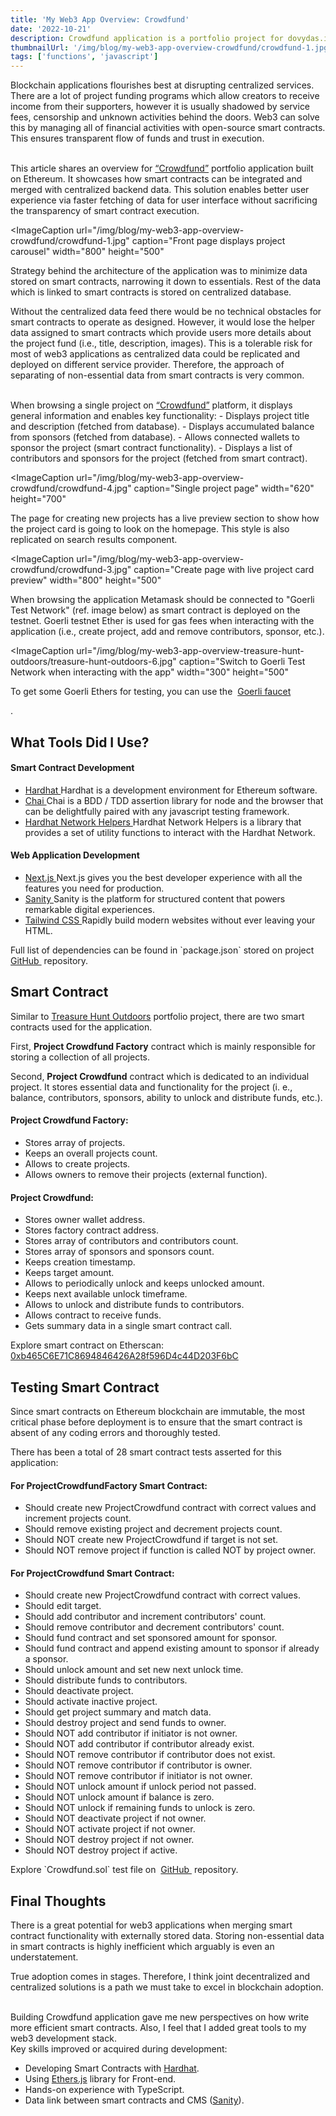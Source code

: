 ```yaml
---
title: 'My Web3 App Overview: Crowdfund'
date: '2022-10-21'
description: Crowdfund application is a portfolio project for dovydas.io. It's built with Solidity and deployed on Ethereum Test Network Goerli.
thumbnailUrl: '/img/blog/my-web3-app-overview-crowdfund/crowdfund-1.jpg'
tags: ['functions', 'javascript']
---
```


Blockchain applications flourishes best at disrupting centralized services. 
There are a lot of project funding programs which allow creators to receive income from their supporters, 
however it is usually shadowed by service fees, censorship and unknown activities behind the doors. 
Web3 can solve this by managing all of financial activities with open-source smart contracts. 
This ensures transparent flow of funds and trust in execution.

<br />
This article shares an overview for 
<a href="https://crowdfund.dovydas.io" target="_blank">“Crowdfund”</a> portfolio application built on Ethereum.
It showcases how smart contracts can be integrated and merged with centralized backend data.
This solution enables better user experience via faster fetching of data for user interface without sacrificing the transparency of smart contract execution.

<ImageCaption
  url="/img/blog/my-web3-app-overview-crowdfund/crowdfund-1.jpg"
  caption="Front page displays project carousel"
  width="800"
  height="500"
></ImageCaption>

Strategy behind the architecture of the application was to minimize data stored on smart contracts, narrowing it down to essentials. 
Rest of the data which is linked to smart contracts is stored on centralized database. 

Without the centralized data feed there would be no technical obstacles for smart contracts to operate as designed. 
However, it would lose the helper data assigned to smart contracts which provide users more details about the project fund (i.e., title, description, images). 
This is a tolerable risk for most of web3 applications as centralized data could be replicated and deployed on different service provider. 
Therefore, the approach of separating of non-essential data from smart contracts is very common.

<br />
When browsing a single project on <a href="https://crowdfund.dovydas.io" target="_blank">“Crowdfund”</a> platform, it displays general information and enables key functionality:
- Displays project title and description (fetched from database).
- Displays accumulated balance from sponsors (fetched from database).
- Allows connected wallets to sponsor the project (smart contract functionality).
- Displays a list of contributors and sponsors for the project (fetched from smart contract).

<ImageCaption
  url="/img/blog/my-web3-app-overview-crowdfund/crowdfund-4.jpg"
  caption="Single project page"
  width="620"
  height="700"
></ImageCaption>

The page for creating new projects has a live preview section to show how the project card is going to look on the homepage. 
This style is also replicated on search results component.

<ImageCaption
  url="/img/blog/my-web3-app-overview-crowdfund/crowdfund-3.jpg"
  caption="Create page with live project card preview"
  width="800"
  height="500"
></ImageCaption>

When browsing the application Metamask should be connected to "Goerli Test Network" (ref. image below) as smart contract is deployed on the testnet.
Goerli testnet Ether is used for gas fees when interacting with the application (i.e., create project, add and remove contributors, sponsor, etc.).

<ImageCaption
  url="/img/blog/my-web3-app-overview-treasure-hunt-outdoors/treasure-hunt-outdoors-6.jpg"
  caption="Switch to Goerli Test Network when interacting with the app"
  width="300"
  height="500"
></ImageCaption>

<InformationalText>
  To get some Goerli Ethers for testing, you can use the&nbsp;
  <a href="https://goerli-faucet.pk910.de" target="_blank">
    Goerli faucet
  </a>
  <p>.</p>
</InformationalText>

## What Tools Did I Use?

#### Smart Contract Development

- <a href="https://hardhat.org" target="_blank">
    Hardhat
  </a>
  Hardhat is a development environment for Ethereum software.

- <a href="https://docs.openzeppelin.com/test-helpers" target="_blank">
    Chai
  </a>
  Chai is a BDD / TDD assertion library for node and the browser that can be delightfully paired with any javascript testing framework.

- <a href="https://hardhat.org/hardhat-network-helpers/docs/overview" target="_blank">
    Hardhat Network Helpers
  </a>
  Hardhat Network Helpers is a library that provides a set of utility functions to interact with the Hardhat Network.

#### Web Application Development

- <a href="https://nextjs.org" target="_blank">
    Next.js
  </a>
  Next.js gives you the best developer experience with all the features you need
  for production.

- <a href="https://www.sanity.io" target="_blank">
    Sanity
  </a>
  Sanity is the platform for structured content that powers remarkable digital experiences.

- <a href="https://tailwindcss.com" target="_blank">
    Tailwind CSS
  </a>
  Rapidly build modern websites without ever leaving your HTML.

<InformationalText>
  Full list of dependencies can be found in `package.json` stored on project
  &nbsp;
  <a href="https://github.com/dovydinho/crowdfund" target="_blank">
    GitHub
  </a>
  &nbsp;repository.
</InformationalText>

## Smart Contract

Similar to 
<a href="http://dovydas.io/blog/my-web3-app-overview-treasure-hunt-outdoors" target="_blank">Treasure Hunt Outdoors</a> 
portfolio project, there are two smart contracts used for the application.

First, **Project Crowdfund Factory** contract which is mainly responsible for storing a collection of all projects.

Second, **Project Crowdfund** contract which is dedicated to an individual project. It stores essential data and functionality for the project (i. e., balance, contributors, sponsors, ability to unlock and distribute funds, etc.).

#### Project Crowdfund Factory:

- Stores array of projects.
- Keeps an overall projects count.
- Allows to create projects.
- Allows owners to remove their projects (external function).

#### Project Crowdfund:

- Stores owner wallet address.
- Stores factory contract address.
- Stores array of contributors and contributors count.
- Stores array of sponsors and sponsors count.
- Keeps creation timestamp.
- Keeps target amount.
- Allows to periodically unlock and keeps unlocked amount.
- Keeps next available unlock timeframe.
- Allows to unlock and distribute funds to contributors.
- Allows contract to receive funds.
- Gets summary data in a single smart contract call.

<InformationalText>
  Explore smart contract on Etherscan:&nbsp;
  <a
    href="https://goerli.etherscan.io/address/0xb465C6E71C8694846426A28f596D4c44D203F6bC"
    target="_blank"
  >
    0xb465C6E71C8694846426A28f596D4c44D203F6bC
  </a>
</InformationalText>

## Testing Smart Contract

Since smart contracts on Ethereum blockchain are immutable, the most critical phase before deployment is to ensure that the smart contract is absent of any coding errors and thoroughly tested.

There has been a total of 28 smart contract tests asserted for this application:

#### For ProjectCrowdfundFactory Smart Contract:

- Should create new ProjectCrowdfund contract with correct values and increment projects count.
- Should remove existing project and decrement projects count.
- Should NOT create new ProjectCrowdfund if target is not set.
- Should NOT remove project if function is called NOT by project owner.

#### For ProjectCrowdfund Smart Contract:

- Should create new ProjectCrowdfund contract with correct values.
- Should edit target.
- Should add contributor and increment contributors' count.
- Should remove contributor and decrement contributors' count.
- Should fund contract and set sponsored amount for sponsor.
- Should fund contract and append existing amount to sponsor if already a sponsor.
- Should unlock amount and set new next unlock time.
- Should distribute funds to contributors.
- Should deactivate project.
- Should activate inactive project.
- Should get project summary and match data.
- Should destroy project and send funds to owner.
- Should NOT add contributor if initiator is not owner.
- Should NOT add contributor if contributor already exist.
- Should NOT remove contributor if contributor does not exist.
- Should NOT remove contributor if contributor is owner.
- Should NOT remove contributor if initiator is not owner.
- Should NOT unlock amount if unlock period not passed.
- Should NOT unlock amount if balance is zero.
- Should NOT unlock if remaining funds to unlock is zero.
- Should NOT deactivate project if not owner.
- Should NOT activate project if not owner.
- Should NOT destroy project if not owner.
- Should NOT destroy project if active.

<InformationalText>
  Explore `Crowdfund.sol` test file on&nbsp;
  <a href="https://github.com/dovydinho/crowdfund/blob/main/test/Crowdfund.js" target="_blank">
    GitHub
  </a>
  &nbsp;repository.
</InformationalText>

## Final Thoughts

There is a great potential for web3 applications when merging smart contract functionality with externally stored data. 
Storing non-essential data in smart contracts is highly inefficient which arguably is even an understatement. 

True adoption comes in stages. 
Therefore, I think joint decentralized and centralized solutions is a path we must take to excel in blockchain adoption.

<br />
Building Crowdfund application gave me new perspectives on how write more efficient smart contracts. 
Also, I feel that I added great tools to my web3 development stack. 

<br />
Key skills improved or acquired during development:

- Developing Smart Contracts with <a href="https://hardhat.org/" target="_blank">Hardhat</a>.
- Using <a href="https://docs.ethers.io/ethers.js/v3.0/html" target="_blank">Ethers.js</a> library for Front-end.
- Hands-on experience with TypeScript.
- Data link between smart contracts and CMS (<a href="https://www.sanity.io" target="_blank">Sanity</a>).